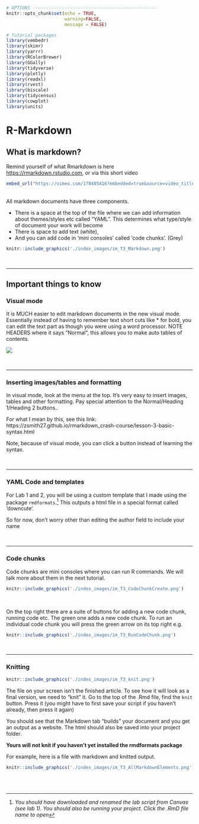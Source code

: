 ```r
# OPTIONS -----------------------------------------------
knitr::opts_chunk$set(echo = TRUE, 
                      warning=FALSE, 
                      message = FALSE)

# Tutorial packages
library(vembedr)
library(skimr)
library(yarrr)
library(RColorBrewer)
library(GGally) 
library(tidyverse)
library(plotly)
library(readxl)
library(rvest)
library(biscale)
library(tidycensus)
library(cowplot)
library(units)


```

# R-Markdown {#T3_Markdown}

## What is markdown?  {#T31_Whatisit}

Remind yourself of what Rmarkdown is here <https://rmarkdown.rstudio.com>, or via this short video

```r
embed_url("https://vimeo.com/178485416?embedded=true&source=video_title&owner=22717988")
```

<br> All markdown documents have three components.

-   There is a space at the top of the file where we can add information about themes/styles etc called "YAML". This determines what type/style of document your work will become <br>
-   There is space to add text (white), <br>
-   And you can add code in 'mini consoles' called 'code chunks'. (Grey) <br>

```r
knitr::include_graphics('./index_images/im_T3_Markdown.png')
```


<br>

------------------------------------------------------------------------


## Important things to know {#T32_MarkdownImportant}


### Visual mode {#T32A_visualmode}

It is MUCH easier to edit markdown documents in the new visual mode. Essentially instead of having to remember text short cuts like \* for bold, you can edit the text part as though you were using a word processor. NOTE HEADERS where it says "Normal", this allows you to make auto tables of contents.

![](https://quarto.org/docs/get-started/hello/images/rstudio-source-visual.png)


<br>

------------------------------------------------------------------------



### Inserting images/tables and formatting  {#T32B_formatting}

In visual mode, look at the menu at the top. It's very easy to insert images, tables and other formatting. Pay special attention to the Normal/Heading 1/Heading 2 buttons..

For what I mean by this, see this link: https://zsmith27.github.io/rmarkdown_crash-course/lesson-3-basic-syntax.html 

Note, because of visual mode, you can click a button instead of learning the syntax. 


<br>

------------------------------------------------------------------------

 
### YAML Code and templates  {#T32C_YAML}

For Lab 1 and 2, you will be using a custom template that I made using the package `rmdformats`.[^in_04-tutorial3_markdown-1] This outputs a html file in a special format called 'downcute'.

So for now, don't worry other than editing the author field to include your name

[^in_04-tutorial3_markdown-1]: *You should have downloaded and renamed the lab script from Canvas (see lab 1). You should also be running your project. Click the .RmD file name to open*


<br>

------------------------------------------------------------------------


### Code chunks  {#T32D_CodeChunks}

Code chunks are mini consoles where you can run R commands. We will talk more about them in the next tutorial.

```r
knitr::include_graphics('./index_images/im_T3_CodeChunkCreate.png')
```
<br>

On the top right there are a suite of buttons for adding a new code chunk, running code etc. The green one adds a new code chunk. To run an individual code chunk you will press the green arrow on its top right e.g.

```r
knitr::include_graphics('./index_images/im_T3_RunCodeChunk.png')
```

<br>

------------------------------------------------------------------------

###  Knitting  {#T32E_Knitting}

```r
knitr::include_graphics('./index_images/im_T3_knit.png')
```

The file on your screen isn't the finished article. To see how it will look as a final version, we need to "knit" it. Go to the top of the .Rmd file, find the `knit` button. Press it (you might have to first save your script if you haven't already, then press it again)

You should see that the Markdown tab "builds" your document and you get an output as a website. The html should also be saved into your project folder.

**Yours will not knit if you haven't yet installed the rmdformats package**

For example, here is a file with markdown and knitted output.

```r
knitr::include_graphics('./index_images/im_T3_AllMarkdownElements.png')
```

<br> <br>
